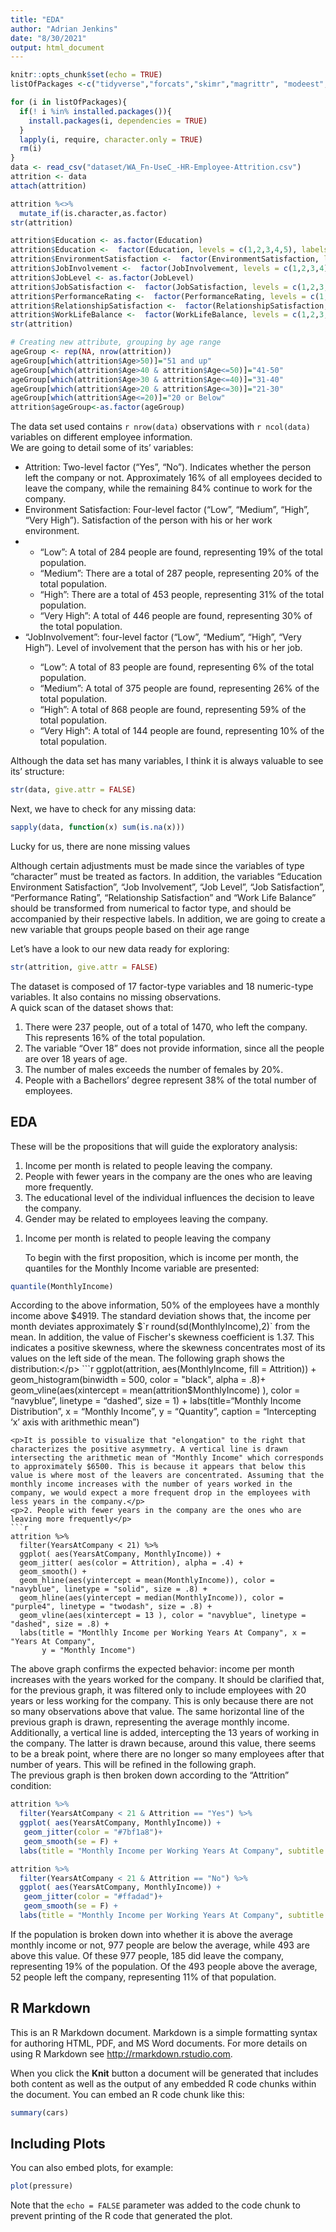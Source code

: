 ```yaml
---
title: "EDA"
author: "Adrian Jenkins"
date: "8/30/2021"
output: html_document
---
```


```r
knitr::opts_chunk$set(echo = TRUE)
listOfPackages <-c("tidyverse","forcats","skimr","magrittr", "modeest", "raster", "moments")

for (i in listOfPackages){
  if(! i %in% installed.packages()){
    install.packages(i, dependencies = TRUE)
  }
  lapply(i, require, character.only = TRUE)
  rm(i)
}
data <- read_csv("dataset/WA_Fn-UseC_-HR-Employee-Attrition.csv")
attrition <- data
attach(attrition)

attrition %<>% 
  mutate_if(is.character,as.factor)
str(attrition)

attrition$Education <- as.factor(Education)
attrition$Education <-  factor(Education, levels = c(1,2,3,4,5), labels = c("Below College", "College", "Bachelor", "Master", "Doctor" ))
attrition$EnvironmentSatisfaction <-  factor(EnvironmentSatisfaction, levels = c(1,2,3,4), labels = c("Low", "Medium", "High", "Very High" ))
attrition$JobInvolvement <-  factor(JobInvolvement, levels = c(1,2,3,4), labels = c("Low", "Medium", "High", "Very High" ))
attrition$JobLevel <- as.factor(JobLevel)
attrition$JobSatisfaction <-  factor(JobSatisfaction, levels = c(1,2,3,4), labels = c("Low", "Medium", "High", "Very High" ))
attrition$PerformanceRating <-  factor(PerformanceRating, levels = c(1,2,3,4), labels = c("Low", "Good", "Excellent", "Outstanding" ))
attrition$RelationshipSatisfaction <-  factor(RelationshipSatisfaction, levels = c(1,2,3,4), labels = c("Low", "Medium", "High", "Very High"))
attrition$WorkLifeBalance <-  factor(WorkLifeBalance, levels = c(1,2,3,4), labels = c("Bad", "Good", "Better", "Best"))
str(attrition)

# Creating new attribute, grouping by age range
ageGroup <- rep(NA, nrow(attrition))
ageGroup[which(attrition$Age>50)]="51 and up"
ageGroup[which(attrition$Age>40 & attrition$Age<=50)]="41-50"
ageGroup[which(attrition$Age>30 & attrition$Age<=40)]="31-40"
ageGroup[which(attrition$Age>20 & attrition$Age<=30)]="21-30"
ageGroup[which(attrition$Age<=20)]="20 or Below"
attrition$ageGroup<-as.factor(ageGroup)
```


The data set used contains `r nrow(data)` observations with `r ncol(data)` variables on different employee information.  
We are going to detail some of its' variables:  
<ul>
  <li>Attrition: Two-level factor ("Yes", "No"). Indicates whether the person left the company or not. Approximately 16% of all employees decided to leave the company, while the remaining 84% continue to work for the company.</li>
  <li>Environment Satisfaction: Four-level factor ("Low", "Medium", "High", "Very High"). Satisfaction of the person with his or her work environment.<li>
  <ul>
    <li>"Low": A total of 284 people are found, representing 19% of the total population.</li>
    <li>"Medium": There are a total of 287 people, representing 20% of the total population.</li>
    <li>"High": There are a total of 453 people, representing 31% of the total population.</li>
    <li>"Very High": A total of 446 people are found, representing 30% of the total population.</li>
  </ul>
  <li>"JobInvolvement": four-level factor ("Low", "Medium", "High", "Very High"). Level of involvement that the person has with his or her job.
</li>
  <ul>
    <li>"Low": A total of 83 people are found, representing 6% of the total population.</li>
    <li>"Medium": A total of 375 people are found, representing 26% of the total population.</li>
    <li>"High": A total of 868 people are found, representing 59% of the total population.</li>
    <li>"Very High": A total of 144 people are found, representing 10% of the total population.</li>
  </ul>
</ul>

<p>Although the data set has many variables, I think it is always valuable to see its' structure:</p>  
```r
str(data, give.attr = FALSE)
```
  
<p>Next, we have to check for any missing data:</p>
```r
sapply(data, function(x) sum(is.na(x)))
```
<p>Lucky for us, there are none missing values</p>  
<p>Although certain adjustments must be made since the variables of type "character" must be treated as factors. In addition, the variables "Education Environment Satisfaction", "Job Involvement", "Job Level", "Job Satisfaction", "Performance Rating", "Relationship Satisfaction" and "Work Life Balance" should be transformed from numerical to factor type, and should be accompanied by their respective labels. In addition, we are going to create a new variable that groups people based on their age range</p>  
<p>Let's have a look to our new data ready for exploring:</p>
```r
str(attrition, give.attr = FALSE)
```
  
<p>The dataset is composed of 17 factor-type variables and 18 numeric-type variables. It also contains no missing observations.  
A quick scan of the dataset shows that:
</p>
<ol>
  <li>There were 237 people, out of a total of 1470, who left the company. This represents 16% of the total population.
</li>
  <li>The variable "Over 18" does not provide information, since all the people are over 18 years of age.</li>
  <li>The number of males exceeds the number of females by 20%.</li>
  <li>People with a Bachellors' degree represent 38% of the total number of employees.</li>
</ol>
<h2>EDA</h2>
<p>These will be the propositions that will guide the exploratory analysis:
</p>
<ol>
  <li>Income per month is related to people leaving the company.</li>
  <li>People with fewer years in the company are the ones who are leaving more frequently.</li>
  <li>The educational level of the individual influences the decision to leave the company.</li>
  <li>Gender may be related to employees leaving the company.</li>
</ol>  
<p>1. Income per month is related to people leaving the company</p>
<p>To begin with the first proposition, which is income per month, the quantiles for the Monthly Income variable are presented:
</p>
```r
quantile(MonthlyIncome)
```
<p>According to the above information, 50% of the employees have a monthly income above $4919. The standard deviation shows that, the income per month deviates approximately $`r round(sd(MonthlyIncome),2)` from the mean. In addition, the value of Fischer's skewness coefficient is 1.37. This indicates a positive skewness, where the skewness concentrates most of its values on the left side of the mean.  
The following graph shows the distribution:</p>
```r
ggplot(attrition, aes(MonthlyIncome, fill = Attrition)) +
  geom_histogram(binwidth = 500, color = "black", alpha = .8)+
  geom_vline(aes(xintercept = mean(attrition$MonthlyIncome) ), color = "navyblue", linetype = "dashed", size = 1) +
  labs(title="Monthly Income Distribution", x = "Monthly Income", 
       y = "Quantity", caption = "Intercepting 'x' axis with arithmethic mean")
```
<p>It is possible to visualize that "elongation" to the right that characterizes the positive asymmetry. A vertical line is drawn intersecting the arithmetic mean of "Monthly Income" which corresponds to approximately $6500. This is because it appears that below this value is where most of the leavers are concentrated. Assuming that the monthly income increases with the number of years worked in the company, we would expect a more frequent drop in the employees with less years in the company.</p>  
<p>2. People with fewer years in the company are the ones who are leaving more frequently</p>  
```r
attrition %>%
  filter(YearsAtCompany < 21) %>%
  ggplot( aes(YearsAtCompany, MonthlyIncome)) +
  geom_jitter( aes(color = Attrition), alpha = .4) +
  geom_smooth() + 
  geom_hline(aes(yintercept = mean(MonthlyIncome)), color = "navyblue", linetype = "solid", size = .8) +
  geom_hline(aes(yintercept = median(MonthlyIncome)), color = "purple4", linetype = "twodash", size = .8) +
  geom_vline(aes(xintercept = 13 ), color = "navyblue", linetype = "dashed", size = .8) + 
  labs(title = "Montlhly Income per Working Years At Company", x = "Years At Company", 
       y = "Monthly Income")
```
  
<p>The above graph confirms the expected behavior: income per month increases with the years worked for the company. It should be clarified that, for the previous graph, it was filtered only to include employees with 20 years or less working for the company. This is only because there are not so many observations above that value.
The same horizontal line of the previous graph is drawn, representing the average monthly income. Additionally, a vertical line is added, intercepting the 13 years of working in the company. The latter is drawn because, around this value, there seems to be a break point, where there are no longer so many employees after that number of years. This will be refined in the following graph.  
The previous graph is then broken down according to the "Attrition" condition:
</p>
```r
attrition %>%
  filter(YearsAtCompany < 21 & Attrition == "Yes") %>%
  ggplot( aes(YearsAtCompany, MonthlyIncome)) +
   geom_jitter(color = "#7bf1a8")+
   geom_smooth(se = F) +
  labs(title = "Monthly Income per Working Years At Company", subtitle = "Employees that did leave the company", x = "Years At Company", y = "Monthly Income")
```
  
```r
attrition %>%
  filter(YearsAtCompany < 21 & Attrition == "No") %>%
  ggplot( aes(YearsAtCompany, MonthlyIncome)) +
   geom_jitter(color = "#ffadad")+
   geom_smooth(se = F) +
  labs(title = "Monthly Income per Working Years At Company", subtitle = "Employees that did not leave the company", x = "Years At Company", y = "Monthly Income")
```
<p>If the population is broken down into whether it is above the average monthly income or not, 977 people are below the average, while 493 are above this value. Of these 977 people, 185 did leave the company, representing 19% of the population. Of the 493 people above the average, 52 people left the company, representing 11% of that population.
</p>
## R Markdown

This is an R Markdown document. Markdown is a simple formatting syntax for authoring HTML, PDF, and MS Word documents. For more details on using R Markdown see <http://rmarkdown.rstudio.com>.

When you click the **Knit** button a document will be generated that includes both content as well as the output of any embedded R code chunks within the document. You can embed an R code chunk like this:

```r
summary(cars)
```

## Including Plots

You can also embed plots, for example:

```r
plot(pressure)
```

Note that the `echo = FALSE` parameter was added to the code chunk to prevent printing of the R code that generated the plot.
